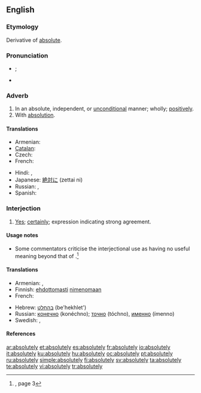 ==English==

===Etymology===
Derivative of [[absolute]].

===Pronunciation===
* {{IPA|/æb.sʊˈlʊut.lɪi/}}; {{SAMPA|/@b.sU"lu:t.li:/}} {{a|UK}}
* {{audio|en-us-absolutely.ogg|Audio (US)}}

===Adverb===
{{en-adv|-}}

# In an absolute, independent, or [[unconditional]] manner; wholly; [[positively]].
# With [[absolution]].

====Translations====
{{trans-top|in an absolute manner}}
* Armenian: {{t-|hy|անպայման|tr=anpayman|sc=Armn|xs=Armenian}}
* [[Catalan]]: {{t|ca|absolutament}}
* Czech: {{t-|cs|naprosto}}
* French: {{t+|fr|absolument}}
{{trans-mid}}
* Hindi: {{t-|hi|बिलकुल|sc=Deva|xs=Hindi}},  {{t-|hi|बिल्कुल|sc=Deva|xs=Hindi}}
* Japanese: [[絶対に]] (zettai ni)
* Russian: {{t+|ru|совершенно|tr=sovershénno|sc=Cyrl}}, {{t+|ru|абсолютно|tr=absolyútno|sc=Cyrl}}
* Spanish: {{t+|es|totalmente}}
{{trans-bottom}}

{{trans-top|with absolution}}
{{trans-mid}}
{{trans-bottom}}

===Interjection===
{{en-intj}}

# [[yes|Yes]]; [[certainly]]; expression indicating strong agreement.

====Usage notes====
* Some commentators criticise the interjectional use as having no useful meaning beyond that of {{term|yes|lang=en}}.<ref name="SLE-usage">{{R:She Literally Exploded}}, page 3</ref>

====Translations====
{{trans-top|yes; certainly}}
* Armenian: {{t-|hy|իհարկե|tr=iharke|sc=Armn|xs=Armenian}},  {{t-|hy|աչքիս վրա|tr=ačk’is vra|sc=Armn|xs=Armenian}}
* Finnish: [[ehdottomasti]] [[nimenomaan]]
* French: {{t+|fr|absolument}}
{{trans-mid}}
* Hebrew: [[בהחלט]] (be'hekhlet')
* Russian: [[конечно]] (konéchno); [[точно]] (tóchno), [[именно]] (ímenno)
* Swedish: {{t+|sv|absolut}}, {{t+|sv|definitivt}}
{{trans-bottom}}

====References====
<references/>

[[ar:absolutely]]
[[et:absolutely]]
[[es:absolutely]]
[[fr:absolutely]]
[[io:absolutely]]
[[it:absolutely]]
[[ku:absolutely]]
[[hu:absolutely]]
[[oc:absolutely]]
[[pt:absolutely]]
[[ru:absolutely]]
[[simple:absolutely]]
[[fi:absolutely]]
[[sv:absolutely]]
[[ta:absolutely]]
[[te:absolutely]]
[[vi:absolutely]]
[[tr:absolutely]]